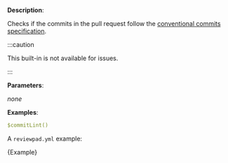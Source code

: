 
**Description**:

Checks if the commits in the pull request follow the [conventional commits specification](https://www.conventionalcommits.org/en/v1.0.0/).

:::caution

This built-in is not available for issues.

:::

**Parameters**:

_none_

**Examples**:

```yml
$commitLint()
```

A `reviewpad.yml` example:

<CodeBlock language="yml" title="reviewpad.yml">{Example}</CodeBlock>
